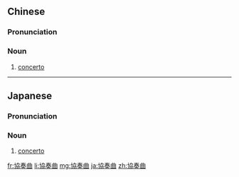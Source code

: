 {{also|协奏曲}}
==Chinese==
{{zh-forms|s=协奏曲|type=21}}

===Pronunciation===
{{zh-pron
|m=xiézòuqǔ
|c=hip3 zau3 kuk1
|mn=hia̍p-chàu-khek
|cat=n
}}

===Noun===
{{zh-noun}}

# {{lb|zh|music}} [[concerto]]

----

==Japanese==
{{ja-kanjitab|きょう|そう|きょく|yomi=on}}

===Pronunciation===
{{ja-pron|きょうそうきょく|y=o}}

===Noun===
{{ja-noun|きょうそうきょく}}

# [[concerto]]

[[fr:協奏曲]]
[[li:協奏曲]]
[[mg:協奏曲]]
[[ja:協奏曲]]
[[zh:協奏曲]]